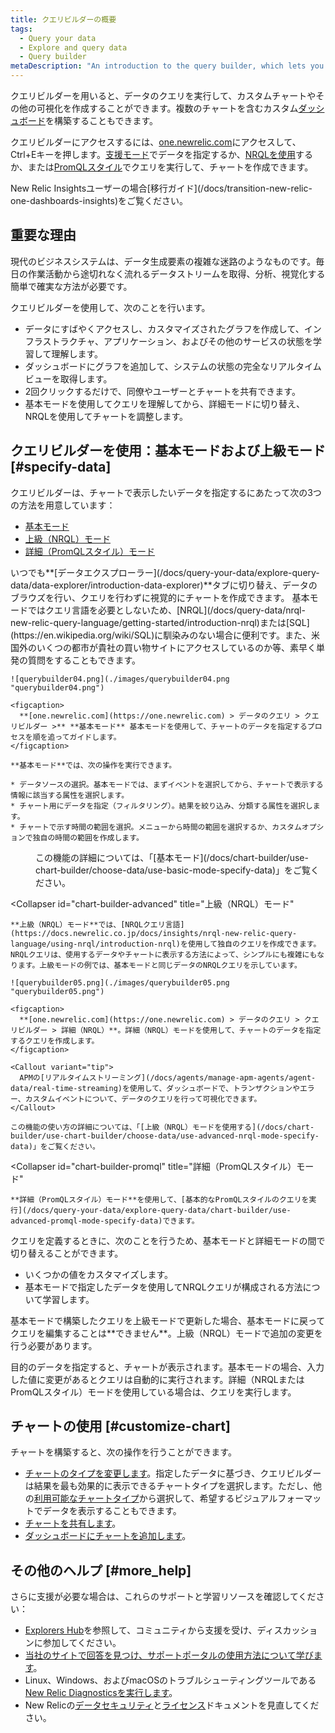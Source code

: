 ```yaml
---
title: クエリビルダーの概要
tags:
  - Query your data
  - Explore and query data
  - Query builder
metaDescription: "An introduction to the query builder, which lets you run custom queries of your data, build charts and other visualizations, and share charts with others."
---
```


クエリビルダーを用いると、データのクエリを実行して、カスタムチャートやその他の可視化を作成することができます。複数のチャートを含むカスタム[ダッシュボード](/docs/dashboards/manage-your-dashboard/manage-your-dashboard#dash-create-chart)を構築することもできます。

クエリビルダーにアクセスするには、[one.newrelic.com](https://one.newrelic.com)にアクセスして、Ctrl+Eキーを押します。[支援モード](/docs/chart-builder/use-chart-builder/choose-data/use-basic-mode-specify-data)でデータを指定するか、[NRQLを使用](/docs/chart-builder/use-chart-builder/choose-data/use-advanced-nrql-mode-specify-data)するか、または[PromQLスタイル](/docs/query-your-data/explore-query-data/chart-builder/use-advanced-promql-mode-specify-data)でクエリを実行して、チャートを作成できます。

<Callout variant="important">
  New Relic Insightsユーザーの場合[移行ガイド](/docs/transition-new-relic-one-dashboards-insights)をご覧ください。
</Callout>

## 重要な理由

現代のビジネスシステムは、データ生成要素の複雑な迷路のようなものです。毎日の作業活動から途切れなく流れるデータストリームを取得、分析、視覚化する簡単で確実な方法が必要です。

クエリビルダーを使用して、次のことを行います。

* データにすばやくアクセスし、カスタマイズされたグラフを作成して、インフラストラクチャ、アプリケーション、およびその他のサービスの状態を学習して理解します。
* ダッシュボードにグラフを追加して、システムの状態の完全なリアルタイムビューを取得します。
* 2回クリックするだけで、同僚やユーザーとチャートを共有できます。
* 基本モードを使用してクエリを理解してから、詳細モードに切り替え、NRQLを使用してチャートを調整します。

## クエリビルダーを使用：基本モードおよび上級モード [#specify-data]

クエリビルダーは、チャートで表示したいデータを指定するにあたって次の3つの方法を用意しています：

* [基本モード](/docs/chart-builder/use-chart-builder/choose-data/use-basic-mode-specify-data)
* [上級（NRQL）モード](/docs/chart-builder/use-chart-builder/choose-data/use-advanced-nrql-mode-specify-data)
* [詳細（PromQLスタイル）モード](#chart-builder-promql)

<Callout variant="tip">
  いつでも**[データエクスプローラー](/docs/query-your-data/explore-query-data/data-explorer/introduction-data-explorer)**タブに切り替え、データのブラウズを行い、クエリを行わずに視覚的にチャートを作成できます。
</Callout>

<CollapserGroup>
  <Collapser
    id="chart-builder-basic"
    title="基本モード"
  >
    基本モードではクエリ言語を必要としないため、[NRQL](/docs/query-data/nrql-new-relic-query-language/getting-started/introduction-nrql)または[SQL](https://en.wikipedia.org/wiki/SQL)に馴染みのない場合に便利です。また、米国外のいくつの都市が貴社の買い物サイトにアクセスしているのか等、素早く単発の質問をすることもできます。

    ![querybuilder04.png](./images/querybuilder04.png "querybuilder04.png")

    <figcaption>
      **[one.newrelic.com](https://one.newrelic.com) > データのクエリ > クエリビルダー >** **基本モード** 基本モードを使用して、チャートのデータを指定するプロセスを順を追ってガイドします。
    </figcaption>

    **基本モード**では、次の操作を実行できます。

    * データソースの選択。基本モードでは、まずイベントを選択してから、チャートで表示する情報に該当する属性を選択します。
    * チャート用にデータを指定（フィルタリング）。結果を絞り込み、分類する属性を選択します。
    * チャートで示す時間の範囲を選択。メニューから時間の範囲を選択するか、カスタムオプションで独自の時間の範囲を作成します。
  </Collapser>

  <dd>
    この機能の詳細については、「[基本モード](/docs/chart-builder/use-chart-builder/choose-data/use-basic-mode-specify-data)」をご覧ください。
  </dd>

  <Collapser
    id="chart-builder-advanced"
    title="上級（NRQL）モード"
  >
    **上級（NRQL）モード**では、[NRQLクエリ言語](https://docs.newrelic.co.jp/docs/insights/nrql-new-relic-query-language/using-nrql/introduction-nrql)を使用して独自のクエリを作成できます。NRQLクエリは、使用するデータやチャートに表示する方法によって、シンプルにも複雑にもなります。上級モードの例では、基本モードと同じデータのNRQLクエリを示しています。

    ![querybuilder05.png](./images/querybuilder05.png "querybuilder05.png")

    <figcaption>
      **[one.newrelic.com](https://one.newrelic.com) > データのクエリ > クエリビルダー > 詳細（NRQL）**。詳細（NRQL）モードを使用して、チャートのデータを指定するクエリを作成します。
    </figcaption>

    <Callout variant="tip">
      APMの[リアルタイムストリーミング](/docs/agents/manage-apm-agents/agent-data/real-time-streaming)を使用して、ダッシュボードで、トランザクションやエラー、カスタムイベントについて、データのクエリを行って可視化できます。
    </Callout>

    この機能の使い方の詳細については、「[上級（NRQL）モードを使用する](/docs/chart-builder/use-chart-builder/choose-data/use-advanced-nrql-mode-specify-data)」をご覧ください。
  </Collapser>

  <Collapser
    id="chart-builder-promql"
    title="詳細（PromQLスタイル）モード"
  >
    **詳細（PromQLスタイル）モード**を使用して、[基本的なPromQLスタイルのクエリを実行](/docs/query-your-data/explore-query-data/chart-builder/use-advanced-promql-mode-specify-data)できます。
  </Collapser>
</CollapserGroup>

クエリを定義するときに、次のことを行うため、基本モードと詳細モードの間で切り替えることができます。

* いくつかの値をカスタマイズします。
* 基本モードで指定したデータを使用してNRQLクエリが構成される方法について学習します。

<Callout variant="important">
  基本モードで構築したクエリを上級モードで更新した場合、基本モードに戻ってクエリを編集することは**できません**。上級（NRQL）モードで追加の変更を行う必要があります。
</Callout>

目的のデータを指定すると、チャートが表示されます。基本モードの場合、入力した値に変更があるとクエリは自動的に実行されます。詳細（NRQLまたはPromQLスタイル）モードを使用している場合は、クエリを実行します。

## チャートの使用 [#customize-chart]

チャートを構築すると、次の操作を行うことができます。

* [チャートのタイプを変更します](/docs/chart-builder/use-chart-builder/use-charts/use-your-charts#change-appearance)。指定したデータに基づき、クエリビルダーは結果を最も効果的に表示できるチャートタイプを選択します。ただし、他の[利用可能なチャートタイプ](/docs/insights/use-insights-ui/manage-dashboards/insights-chart-types)から選択して、希望するビジュアルフォーマットでデータを表示することもできます。
* [チャートを共有します](/docs/chart-builder/use-chart-builder/use-charts/use-your-charts#share-charts)。
* [ダッシュボードにチャートを追加します](/docs/chart-builder/use-chart-builder/use-charts/use-your-charts#add-to-dashboard)。

## その他のヘルプ [#more_help]

さらに支援が必要な場合は、これらのサポートと学習リソースを確認してください：

* [Explorers Hub](https://discuss.newrelic.com/)を参照して、コミュニティから支援を受け、ディスカッションに参加してください。
* [当社のサイトで回答を見つけ、サポートポータルの使用方法について学びます](/docs/using-new-relic/welcome-new-relic/get-started/find-help-use-support-portal)。
* Linux、Windows、およびmacOSのトラブルシューティングツールである[New Relic Diagnosticsを実行します](/docs/using-new-relic/cross-product-functions/troubleshooting/new-relic-diagnostics)。
* New Relicの[データセキュリティ](/docs/security)と[ライセンス](/docs/licenses)ドキュメントを見直してください。
